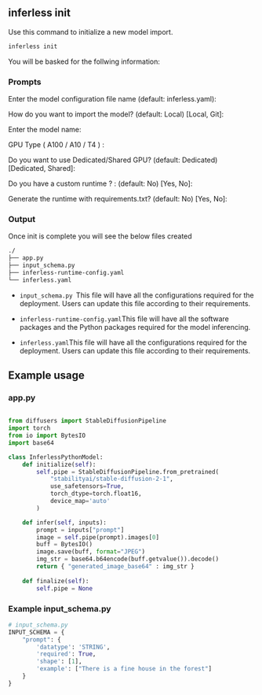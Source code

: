 ## inferless init


Use this command to initialize a new model import.

```bash
inferless init
```

You will be basked for the follwing information:

### Prompts 

Enter the model configuration file name (default: inferless.yaml): 

How do you want to import the model? (default: Local) [Local, Git]:

Enter the model name:

GPU Type ( A100 / A10 / T4 )  : 

Do you want to use Dedicated/Shared GPU? (default: Dedicated) [Dedicated, Shared]:

Do you have a custom runtime ? : (default: No) [Yes, No]:

Generate the runtime with requirements.txt? (default: No) [Yes, No]:


### Output


Once init is complete you will see the below files created


```bash
./
├── app.py
├── input_schema.py 
├── inferless-runtime-config.yaml
└── inferless.yaml


```

* `input_schema.py `This file will have all the configurations required for the deployment. Users can update this file according to their requirements.

* `inferless-runtime-config.yaml`This file will have all the software packages and the Python packages required for the model inferencing.

* `inferless.yaml`This file will have all the configurations required for the deployment. Users can update this file according to their requirements.



## Example usage

### app.py 


```python

from diffusers import StableDiffusionPipeline
import torch
from io import BytesIO
import base64

class InferlessPythonModel:
    def initialize(self):
        self.pipe = StableDiffusionPipeline.from_pretrained(
            "stabilityai/stable-diffusion-2-1",
            use_safetensors=True,
            torch_dtype=torch.float16,
            device_map='auto'
        )

    def infer(self, inputs):
        prompt = inputs["prompt"]
        image = self.pipe(prompt).images[0]
        buff = BytesIO()
        image.save(buff, format="JPEG")
        img_str = base64.b64encode(buff.getvalue()).decode()
        return { "generated_image_base64" : img_str }
        
    def finalize(self):
        self.pipe = None
```




### Example input_schema.py

```python
# input_schema.py
INPUT_SCHEMA = {
    "prompt": {
        'datatype': 'STRING',
        'required': True,
        'shape': [1],
        'example': ["There is a fine house in the forest"]
    }
}
```